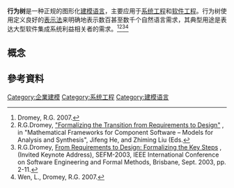 {{TA
|G1=IT
}}
{{expand|time=2015-11-24T09:16:21+00:00}}
'''行为树'''是一种正规的图形化[[建模语言|建模语言]]，主要应用于[[系统工程|系统工程]]和[[软件工程|软件工程]]。行为树使用定义良好的[[表示法|表示法]]来明确地表示数百甚至数千个自然语言需求，其典型用途是表达大型软件集成系统利益相关者的需求。<ref name="dromey07EngLgeScale">Dromey, R.G. 2007. </ref><ref name="dromey06FormalizingTrans">R.G.Dromey, [http://www.behaviorengineering.org/publications/dromey/Dromey-Chapter-Final-20051.pdf "Formalizing the Transition from Requirements to Design"] {{Wayback|url=http://www.behaviorengineering.org/publications/dromey/Dromey-Chapter-Final-20051.pdf |date=20110725053952 }}, in "Mathematical Frameworks for Component Software – Models for Analysis and Synthesis", Jifeng He, and Zhiming Liu (Eds.</ref><ref name="dromey03K1-Dromey">R.G.Dromey, [http://www.behaviorengineering.org/publications/dromey/K1-Dromey.pdf From Requirements to Design: Formalizing the Key Steps] {{Wayback|url=http://www.behaviorengineering.org/publications/dromey/K1-Dromey.pdf |date=20110725054005 }}, (Invited Keynote Address), SEFM-2003, IEEE International Conference on Software Engineering and Formal Methods, Brisbane, Sept. 2003, pp. 2-11.</ref><ref name="dromey07FormalPath">Wen, L., Dromey, R.G. 2007. </ref>

== 概念 ==

== 參考資料 ==
{{Reflist|2}}
[[Category:企業建模|Category:企業建模]]
[[Category:系统工程|Category:系统工程]]
[[Category:建模语言|Category:建模语言]]